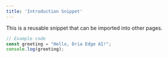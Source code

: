 ```yaml
---
title: 'Introduction Snippet'
---
```


This is a reusable snippet that can be imported into other pages.

```javascript
// Example code
const greeting = "Hello, Dria Edge AI!";
console.log(greeting);
```
